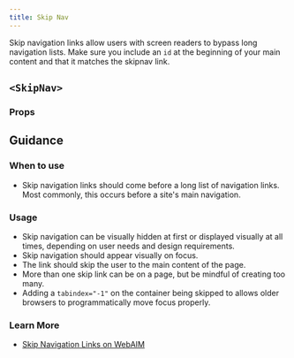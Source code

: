 ```yaml
---
title: Skip Nav
---
```


Skip navigation links allow users with screen readers to bypass long navigation lists. Make sure you include an `id` at the beginning of your main content and that it matches the skipnav link.

## `<SkipNav>`

<StorybookExample
  componentName="pagination"
  sourceFilePath="components/SkipNav/SkipNav.tsx"
  storyId="components-skip-nav--skip-nav-example"
/>

### Props

<PropTable componentName="SkipNav" />

## Guidance

### When to use

- Skip navigation links should come before a long list of navigation links. Most commonly, this occurs before a site's main navigation.

### Usage

- Skip navigation can be visually hidden at first or displayed visually at all times, depending on user needs and design requirements.
- Skip navigation should appear visually on focus.
- The link should skip the user to the main content of the page.
- More than one skip link can be on a page, but be mindful of creating too many.
- Adding a `tabindex="-1"` on the container being skipped to allows older browsers to programmatically move focus properly.

### Learn More

- [Skip Navigation Links on WebAIM](http://webaim.org/techniques/skipnav/)

